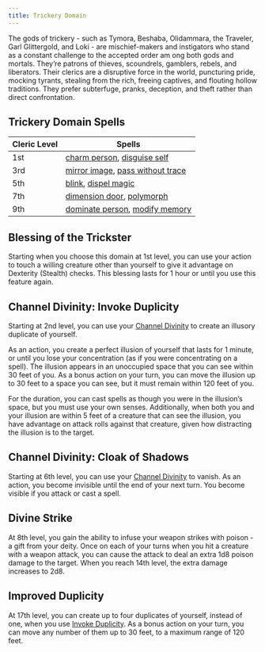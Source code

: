 ```yaml
---
title: Trickery Domain
---
```


The gods of trickery - such as Tymora, Beshaba, Olidammara, the Traveler, Garl Glittergold, and Loki - are mischief-makers and instigators who stand as a constant challenge to the accepted order am ong both gods and mortals. They’re patrons of thieves, scoundrels, gamblers, rebels, and liberators. Their clerics are a disruptive force in the world, puncturing pride, mocking tyrants, stealing from the rich, freeing captives, and flouting hollow traditions. They prefer subterfuge, pranks, deception, and theft rather than direct confrontation.

## Trickery Domain Spells

| Cleric Level | Spells                                                                                                                             |
| ------------ | ---------------------------------------------------------------------------------------------------------------------------------- |
| 1st          | [charm person](_/kompendium/dnd5/spells?name=charm+person), [disguise self](_/kompendium/dnd5/spells?name=disguise+self)           |
| 3rd          | [mirror image](_/kompendium/dnd5/spells?name=mirror+image), [pass without trace](_/kompendium/dnd5/spells?name=pass+without+trace) |
| 5th          | [blink](_/kompendium/dnd5/spells?name=blink), [dispel magic](_/kompendium/dnd5/spells?name=dispel+magic)                           |
| 7th          | [dimension door](_/kompendium/dnd5/spells?name=dimension+door), [polymorph](_/kompendium/dnd5/spells?name=polymorph)               |
| 9th          | [dominate person](_/kompendium/dnd5/spells?name=dominate+person), [modify memory](_/kompendium/dnd5/spells?name=modify+memory)     |

## Blessing of the Trickster

Starting when you choose this domain at 1st level, you can use your action to touch a willing creature other than yourself to give it advantage on Dexterity (Stealth) checks. This blessing lasts for 1 hour or until you use this feature again.

## Channel Divinity: Invoke Duplicity

Starting at 2nd level, you can use your [Channel Divinity](_/kompendium/dnd5/classes/cleric#channel-divinity) to create an illusory duplicate of yourself.

As an action, you create a perfect illusion of yourself that lasts for 1 minute, or until you lose your concentration (as if you were concentrating on a spell). The illusion appears in an unoccupied space that you can see within 30 feet of you. As a bonus action on your turn, you can move the illusion up to 30 feet to a space you can see, but it must remain within 120 feet of you.

For the duration, you can cast spells as though you were in the illusion’s space, but you must use your own senses. Additionally, when both you and your illusion are within 5 feet of a creature that can see the illusion, you have advantage on attack rolls against that creature, given how distracting the illusion is to the target.

## Channel Divinity: Cloak of Shadows

Starting at 6th level, you can use your [Channel Divinity](_/kompendium/dnd5/classes/cleric#channel-divinity) to vanish. As an action, you become invisible until the end of your next turn. You become visible if you attack or cast a spell.

## Divine Strike

At 8th level, you gain the ability to infuse your weapon strikes with poison - a gift from your deity. Once on each of your turns when you hit a creature with a weapon attack, you can cause the attack to deal an extra 1d8 poison damage to the target. When you reach 14th level, the extra damage increases to 2d8.

## Improved Duplicity

At 17th level, you can create up to four duplicates of yourself, instead of one, when you use [Invoke Duplicity](#channel-divinity-invoke-duplicity). As a bonus action on your turn, you can move any number of them up to 30 feet, to a maximum range of 120 feet.
